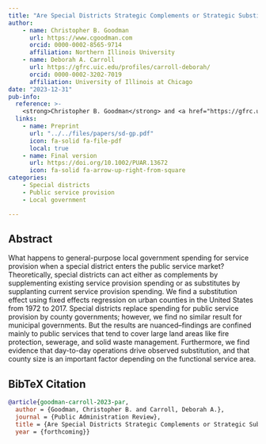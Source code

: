 ```yaml
---
title: "Are Special Districts Strategic Complements or Strategic Substitutes?"
author: 
    - name: Christopher B. Goodman
      url: https://www.cgoodman.com
      orcid: 0000-0002-8565-9714
      affiliation: Northern Illinois University
    - name: Deborah A. Carroll
      url: https://gfrc.uic.edu/profiles/carroll-deborah/
      orcid: 0000-0002-3202-7019
      affiliation: University of Illinois at Chicago
date: "2023-12-31"
pub-info:
  reference: >-
    <strong>Christopher B. Goodman</strong> and <a href="https://gfrc.uic.edu/profiles/carroll-deborah/">Deborah A. Carroll</a>. (<em>Forthcoming</em>) “Are Special Districts Strategic Complements or Strategic Substitutes?” <em>Public Administration Review</em>, doi: <a href="https://doi.org/10.1002/PUAR.13672" target="_blank" rel="noopener noreferrer"><code>10.1002/PUAR.13672</code></a>
  links:
    - name: Preprint
      url: "../../files/papers/sd-gp.pdf"
      icon: fa-solid fa-file-pdf
      local: true
    - name: Final version
      url: https://doi.org/10.1002/PUAR.13672 
      icon: fa-solid fa-arrow-up-right-from-square
categories:
    - Special districts
    - Public service provision 
    - Local government

---
```


## Abstract
What happens to general-purpose local government spending for service provision when a special district enters the public service market? Theoretically, special districts can act either as complements by supplementing existing service provision spending or as substitutes by supplanting current service provision spending. We find a substitution effect using fixed effects regression on urban counties in the United States from 1972 to 2017. Special districts replace spending for public service provision by county governments; however, we find no similar result for municipal governments. But the results are nuanced–findings are confined mainly to public services that tend to cover large land areas like fire protection, sewerage, and solid waste management. Furthermore, we find evidence that day-to-day operations drive observed substitution, and that county size is an important factor depending on the functional service area. 

## BibTeX Citation
```bib
@article{goodman-carroll-2023-par,
  author = {Goodman, Christopher B. and Carroll, Deborah A.},
  journal = {Public Administration Review},
  title = {Are Special Districts Strategic Complements or Strategic Substitutes?},
  year = {forthcoming}}
```
